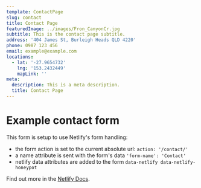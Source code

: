 ```yaml
---
template: ContactPage
slug: contact
title: Contact Page
featuredImage: ../images/Fron_CanyonCr.jpg
subtitle: This is the contact page subtitle.
address: '404 James St, Burleigh Heads QLD 4220'
phone: 0987 123 456
email: example@example.com
locations:
  - lat: '-27.9654732'
    lng: '153.2432449'
    mapLink: ''
meta:
  description: This is a meta description.
  title: Contact Page
---
```


# Example contact form

This form is setup to use Netlify's form handling:

- the form action is set to the current absolute url: `action: '/contact/'`
- a name attribute is sent with the form's data `'form-name': 'Contact'`
- netlify data attributes are added to the form `data-netlify data-netlify-honeypot`

Find out more in the [Netlify Docs](https://www.netlify.com/docs/form-handling/).
